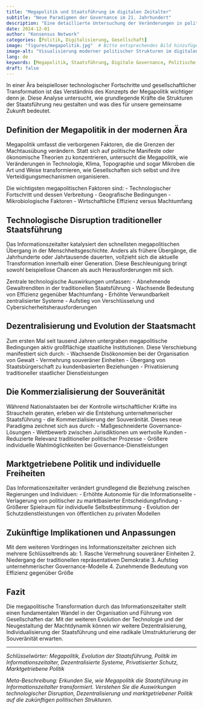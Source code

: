 ```yaml
---
title: "Megapolitik und Staatsführung im digitalen Zeitalter"
subtitle: "Neue Paradigmen der Governance im 21. Jahrhundert"
description: "Eine detaillierte Untersuchung der Veränderungen in politischen Strukturen und Staatsführung durch die digitale Revolution."
date: 2024-12-01
author: "Konsensus Network"
categories: [Politik, Digitalisierung, Gesellschaft]
image: "figures/megapolitik.jpg"  # Bitte entsprechendes Bild hinzufügen
image-alt: "Visualisierung moderner politischer Strukturen im digitalen Zeitalter"
lang: de
keywords: [Megapolitik, Staatsführung, Digitale Governance, Politische Transformation, Zukunft der Politik]
draft: false
---
```


In einer Ära beispielloser technologischer Fortschritte und gesellschaftlicher Transformation ist das Verständnis des Konzepts der Megapolitik wichtiger denn je. Diese Analyse untersucht, wie grundlegende Kräfte die Strukturen der Staatsführung neu gestalten und was dies für unsere gemeinsame Zukunft bedeutet.

## Definition der Megapolitik in der modernen Ära

Megapolitik umfasst die verborgenen Faktoren, die die Grenzen der Machtausübung verändern. Statt sich auf politische Manifeste oder ökonomische Theorien zu konzentrieren, untersucht die Megapolitik, wie Veränderungen in Technologie, Klima, Topographie und sogar Mikroben die Art und Weise transformieren, wie Gesellschaften sich selbst und ihre Verteidigungsmechanismen organisieren.

Die wichtigsten megapolitischen Faktoren sind:
- Technologischer Fortschritt und dessen Verbreitung
- Geografische Bedingungen
- Mikrobiologische Faktoren
- Wirtschaftliche Effizienz versus Machtumfang

## Technologische Disruption traditioneller Staatsführung

Das Informationszeitalter katalysiert den schnellsten megapolitischen Übergang in der Menschheitsgeschichte. Anders als frühere Übergänge, die Jahrhunderte oder Jahrtausende dauerten, vollzieht sich die aktuelle Transformation innerhalb einer Generation. Diese Beschleunigung bringt sowohl beispiellose Chancen als auch Herausforderungen mit sich.

Zentrale technologische Auswirkungen umfassen:
- Abnehmende Gewaltrenditen in der traditionellen Staatsführung
- Wachsende Bedeutung von Effizienz gegenüber Machtumfang
- Erhöhte Verwundbarkeit zentralisierter Systeme
- Aufstieg von Verschlüsselung und Cybersicherheitsherausforderungen

## Dezentralisierung und Evolution der Staatsmacht

Zum ersten Mal seit tausend Jahren untergraben megapolitische Bedingungen aktiv großflächige staatliche Institutionen. Diese Verschiebung manifestiert sich durch:
- Wachsende Disökonomien bei der Organisation von Gewalt
- Vermehrung souveräner Einheiten
- Übergang von Staatsbürgerschaft zu kundenbasierten Beziehungen
- Privatisierung traditioneller staatlicher Dienstleistungen

## Die Kommerzialisierung der Souveränität

Während Nationalstaaten bei der Kontrolle wirtschaftlicher Kräfte ins Straucheln geraten, erleben wir die Entstehung unternehmerischer Staatsführung - die Kommerzialisierung der Souveränität. Dieses neue Paradigma zeichnet sich aus durch:
- Maßgeschneiderte Governance-Lösungen
- Wettbewerb zwischen Jurisdiktionen um wertvolle Kunden
- Reduzierte Relevanz traditioneller politischer Prozesse
- Größere individuelle Wahlmöglichkeiten bei Governance-Dienstleistungen

## Marktgetriebene Politik und individuelle Freiheiten

Das Informationszeitalter verändert grundlegend die Beziehung zwischen Regierungen und Individuen:
- Erhöhte Autonomie für die Informationselite
- Verlagerung von politischer zu marktbasierter Entscheidungsfindung
- Größerer Spielraum für individuelle Selbstbestimmung
- Evolution der Schutzdienstleistungen von öffentlichen zu privaten Modellen

## Zukünftige Implikationen und Anpassungen

Mit dem weiteren Vordringen ins Informationszeitalter zeichnen sich mehrere Schlüsseltrends ab:
1. Rasche Vermehrung souveräner Einheiten
2. Niedergang der traditionellen repräsentativen Demokratie
3. Aufstieg unternehmerischer Governance-Modelle
4. Zunehmende Bedeutung von Effizienz gegenüber Größe

## Fazit

Die megapolitische Transformation durch das Informationszeitalter stellt einen fundamentalen Wandel in der Organisation und Führung von Gesellschaften dar. Mit der weiteren Evolution der Technologie und der Neugestaltung der Machtdynamik können wir weitere Dezentralisierung, Individualisierung der Staatsführung und eine radikale Umstrukturierung der Souveränität erwarten.

---

*Schlüsselwörter: Megapolitik, Evolution der Staatsführung, Politik im Informationszeitalter, Dezentralisierte Systeme, Privatisierter Schutz, Marktgetriebene Politik*

*Meta-Beschreibung: Erkunden Sie, wie Megapolitik die Staatsführung im Informationszeitalter transformiert. Verstehen Sie die Auswirkungen technologischer Disruption, Dezentralisierung und marktgetriebener Politik auf die zukünftigen politischen Strukturen.*